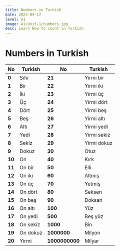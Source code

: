 ```yaml
---
title: Numbers in Turkish
date: 2023-05-17
level: A1
image: A1/Unit-1/numbers.jpg 
desc: Learn How to count in Turkish
---
```



# Numbers in Turkish

| No | Turkish  | No | Turkish |
| --- | --- | --- | --- |
| **0** | Sıfır | **21** | Yirmi bir |
| **1** | Bir | **22** | Yirmi iki  |
| **2** | İki | **23** | Yirmi üç  |
| **3** | Üç | **24** | Yirmi dört |
| **4** | Dört | **25** | Yirmi beş |
| **5** | Beş | **26** | Yirmi altı |
| **6** | Altı | **27** | Yirmi yedi |
| **7** | Yedi | **28** | Yirmi sekiz |
| **8** | Sekiz | **29** | Yirmi dokuz |
| **9** | Dokuz | **30** | Otuz |
| **10** | On | **40** | Kırk |
| **11** | On bir  | **50** | Elli |
| **12** | On iki | **60** | Altmış |
| **13** | On üç | **70** | Yetmiş |
| **14** | On dört | **80** | Seksen |
| **15** | On beş | **90** | Doksan |
| **16** | On altı | **100** | Yüz |
| **17** | On yedi | **500** | Beş yüz |
| **18** | On sekiz | **1000** | Bin |
| **19** | On dokuz | **1000000** | Milyon |
| **20** | Yirmi | **1000000000** | Milyar |